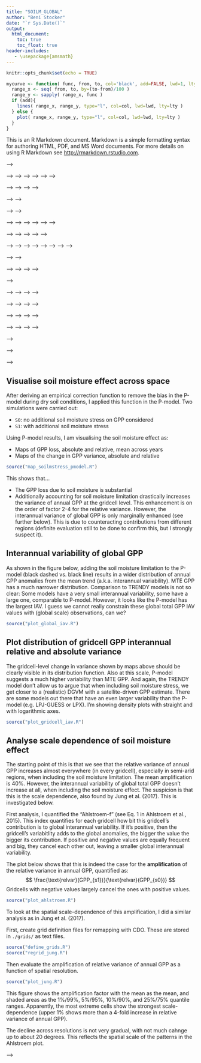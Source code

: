 ```yaml
---
title: "SOILM_GLOBAL"
author: "Beni Stocker"
date: "`r Sys.Date()`"
output:
  html_document:
    toc: true
    toc_float: true
header-includes:
   - \usepackage{amsmath}
---
```


```r
knitr::opts_chunk$set(echo = TRUE)
```

```r
mycurve <- function( func, from, to, col='black', add=FALSE, lwd=1, lty=1 ){
  range_x <- seq( from, to, by=(to-from)/100 )
  range_y <- sapply( range_x, func )
  if (add){
    lines( range_x, range_y, type="l", col=col, lwd=lwd, lty=lty )
  } else {
    plot( range_x, range_y, type="l", col=col, lwd=lwd, lty=lty )
  }
}

```

This is an R Markdown document. Markdown is a simple formatting syntax for authoring HTML, PDF, and MS Word documents. For more details on using R Markdown see <http://rmarkdown.rstudio.com>.

<!-- ## Aggregate site data -->

<!-- Collect and aggregate FLUXNET 2015 site scale data to single data frame, using all sites. Aggregation is done for daily data using P-model output and observational data, and for 8-day periods using MTE and MODIS data, combined with observational data (mean over 8-day period) -->
<!-- ```{r aggregate_all, warning=FALSE, eval=FALSE} -->
<!-- source("aggregate_all_fluxnet2015.R") -->
<!-- ``` -->

<!-- ### Indication of a bias under dry conditions -->
<!-- The following boxplots give an indication that GPP model biases are related to drought conditions: Under dry conditions (daily AET/PET<0.95), the models exhibit a higher bias (ratio of modelled over observed GPP). The P-model is unbiased under moist conditions. For both MTE and MODIS GPP the low bias under moist conditions is partially compensated by a high bias (or apparently small bias) under dry conditions. Furthermore, the P-model bias exhibits a relationship to AET/PET: the drier the higher bias. The same is true for MTE and MODIS GPP, although the pattern is not as clear. -->
<!-- ```{r plot_all, fig.width=5, fig.height=4, eval=TRUE} -->
<!-- source("plot_agg_all_fluxnet2015.R") -->
<!-- ``` -->

<!-- Aggregate data as before but now only for a subset of sites where the NN-FLUXNET2015 method performed well. This data includes the NN-predicted values of LUE and fLUE. -->
<!-- ```{r aggregate_nn, warning=FALSE, eval=FALSE} -->
<!-- source("aggregate_nn_fluxnet2015.R") -->
<!-- ``` -->

<!-- ## Fit soil moisture stress function -->
<!-- Derive the soil moisture stress function by fitting a quadratic function to fLUE data derived by (NN FLUXNET2015). The maximum LUE decline at low soil moisture is a function of mean AET/PET (see Fig. 9 in Stocker et al. XXX). Two approaches are shown here. These yield very similar results. -->

<!-- ### Two-step method, fitting fLUE -->
<!-- This approach is based on a linear relationship between the maximum LUE reduction (mean fLUE values in lowest soil moisture bin fLUE$_0$) and mean annual AET/PET. -->
<!-- ```{r linearfit} -->
<!-- load( "data/nice_nn_agg_lue_obs_evi.Rdata" )       # loads 'nice_agg' -->
<!-- ddf <- nice_agg -->
<!-- rm("nice_agg")  # rename to be a bit more concise -->

<!-- ## Use only sites where NN method worked (i.e. that had clear and identifiable soil moisture limitation) -->
<!-- successcodes <- read.csv( paste( myhome, "sofun/utils_sofun/analysis_sofun/fluxnet2015/successcodes.csv", sep="" ), as.is = TRUE ) -->
<!-- do.sites <- dplyr::filter( successcodes, successcode==1 | successcode==2 )$mysitename -->
<!-- ddf <- ddf %>% filter( mysitename %in% do.sites ) -->

<!-- ## Merge mean annual alpha (AET/PET) values into this dataframe -->
<!-- load( "../sofun/utils_sofun/analysis_sofun/fluxnet2015/data/alpha_fluxnet2015.Rdata" )  # loads 'df_alpha' -->
<!-- ddf <- ddf %>% left_join( rename( df_alpha, meanalpha=alpha ), by="mysitename" ) -->
<!-- source("get_linearfit.R") -->
<!-- source("plot_linearfit.R") -->

<!-- # usesites <- read.csv("use_biaseval.csv") %>% mutate( use_biaseval=ifelse(is.na(use_biaseval), FALSE, TRUE ) ) -->
<!-- linearfit  <- get_linearfit( filter( ddf, ratio_obs_mod < 5 ), monthly=FALSE ) -->
<!-- plot_linearfit( linearfit ) -->
<!-- save( linearfit,  file="linearfit.Rdata" ) -->
<!-- ``` -->

<!-- Given fLUE$_0$ as a linear function of mean AET/PET, the soil moisture stress function can be calculated with -->
<!-- ```{r correct_linearfit} -->
<!-- calc_flue_est_alpha <- function( x, alpha, apar, bpar, cpar, dpar ){ -->
<!--   flue0 <- apar + bpar * alpha -->
<!--   beta  <- (flue0 - 1.0) / (cpar - dpar)^2 -->
<!--   flue_est <- beta * (x - dpar)^2 + 1 -->
<!--   return( flue_est ) -->
<!-- } -->

<!-- ## add estimated fLUE to ddf -->
<!-- ddf <- ddf %>% mutate( flue_est = calc_flue_est_alpha( soilm_mean, alpha=meanalpha, apar=coef(linearfit$linmod)[1], bpar=coef(linearfit$linmod)[2], cpar=0.125, dpar=0.75 ) ) -->

<!-- ## evaluate bias~soil moisture -->
<!-- nbins <- 5 -->
<!-- binwidth <- 1/nbins -->
<!-- alphabins <- seq( from=0, to=1, by=binwidth ) -->
<!-- soilmbins <- seq( from=0, to=1, by=binwidth ) -->
<!-- ddf <- ddf %>% mutate( inalphabin = cut( as.numeric(alpha), breaks = alphabins ), insoilmbin = cut( as.numeric(soilm_mean), breaks = soilmbins ) )  -->

<!-- bp <- boxplot( log( bias_pmodel ) ~ insoilmbin, data=ddf, col="tomato", las=1, outline = FALSE, na.rm=TRUE, add=FALSE, at=(soilmbins[1:nbins]+1/nbins*0.3), boxwex=0.03, xlim=c(0,1) ) -->
<!-- bp <- boxplot( log( bias_pmodel * flue_est ) ~ insoilmbin, data=ddf, col="royalblue3", las=1, outline = FALSE, na.rm=TRUE, add=TRUE, at=(soilmbins[1:nbins]+1/nbins*0.6), boxwex=0.03, axes=FALSE, xlim=c(0,1) ) -->
<!-- abline( h=0.0, lty=3 ) -->
<!-- ``` -->

<!-- <!-- ### Non-linear least squares, fitting fLUE -->
<!-- This approach allows the linear relationship between mean AET/PET and the maximum LUE reduction to be freely determined from fitting a quadratic function to fLUE data. In addition to fitting the linear function of fLUE$_0$, here also the "tie-points" are fitted. Fitting is done using the `nlsLM` function of the `minpack.lm` package as follows: -->
<!-- ```{r nlsfit, eval=FALSE} -->
<!-- nlsfit <- nlsLM( -->
<!--                 fvar ~ calc_flue_est_alpha( soilm_mean, meanalpha, apar, bpar, cpar, dpar ), -->
<!--                 data=df, -->
<!--                 start=list( apar=0.11, bpar=0.89, cpar=0.125, dpar=0.75 ), -->
<!--                 lower=c( apar=0.001, bpar=0.5, cpar=0.001, dpar=0.3 ), -->
<!--                 upper=c( apar=0.3, bpar=1.5, cpar=0.3, dpar=1.0 ), -->
<!--                 algorithm="port" -->
<!--                 ) -->
<!-- ``` -->
<!-- Get the fit using daily data, estimate flue and plot bias: -->
<!-- ```{r get_nlsfit} -->
<!-- source("get_nlsfit.R") -->
<!-- nlsfit <- get_nlsfit( ddf, target="fvar", monthly=FALSE, bin=FALSE ) -->
<!-- save( nlsfit, file="nlsfit.Rdata" ) -->

<!-- ## add estimated fLUE to ddf -->
<!-- ddf <- ddf %>% mutate( flue_est = stress_quad_1sided_alpha( soilm_mean, meanalpha, coef(nlsfit)[[ "x0" ]], coef(nlsfit)[[ "apar" ]], coef(nlsfit)[[ "bpar" ]] ) ) -->

<!-- bp <- boxplot( log( bias_pmodel ) ~ insoilmbin, data=ddf, col="tomato", las=1, outline = FALSE, na.rm=TRUE, add=FALSE, at=(soilmbins[1:nbins]+1/nbins*0.3), boxwex=0.05, xlim=c(0,1) ) -->
<!-- bp <- boxplot( log( bias_pmodel * flue_est ) ~ insoilmbin, data=ddf, col="springgreen", las=1, outline = FALSE, na.rm=TRUE, add=TRUE, at=(soilmbins[1:nbins]+1/nbins*0.6), boxwex=0.05, axes=FALSE, xlim=c(0,1) ) -->
<!-- abline( h=0.0, lty=3 ) -->
<!-- ``` -->

<!-- ### Non-linear least squares, binned -->
<!-- This is basically the same as above, but here, we bin the data before fitting in order to avoid underrepresentation of data points where fLUE is low (low soil moisture). -->
<!-- Get the fit using daily data, estimate flue and plot bias: -->
<!-- ```{r get_nlsfit_binned} -->
<!-- source("get_nlsfit.R") -->
<!-- nlsfit <- get_nlsfit( ddf, target="fvar", monthly=FALSE, bin=TRUE ) -->
<!-- save( nlsfit, file="nlsfit_binned.Rdata" ) -->

<!-- ## add estimated fLUE to ddf -->
<!-- ddf <- ddf %>% mutate( flue_est = stress_quad_1sided_alpha( soilm_mean, meanalpha, coef(nlsfit)[[ "x0" ]], coef(nlsfit)[[ "apar" ]], coef(nlsfit)[[ "bpar" ]] ) ) -->

<!-- bp <- boxplot( log( bias_pmodel ) ~ insoilmbin, data=ddf, col="tomato", las=1, outline = FALSE, na.rm=TRUE, add=FALSE, at=(soilmbins[1:nbins]+1/nbins*0.3), boxwex=0.05, xlim=c(0,1) ) -->
<!-- bp <- boxplot( log( bias_pmodel * flue_est ) ~ insoilmbin, data=ddf, col="springgreen3", las=1, outline = FALSE, na.rm=TRUE, add=TRUE, at=(soilmbins[1:nbins]+1/nbins*0.7), boxwex=0.05, axes=FALSE, xlim=c(0,1) ) -->
<!-- abline( h=0.0, lty=3 ) -->
<!-- ``` -->

<!-- ### Two-step method, level 2, target: fvar -->
<!-- Level 2 means that instead defining fLUE0 as the median in lowest bin, we define fLUE0 as the y-axis intersect of the fitted function. This works well but doesn't remove the bias fully. -->
<!-- ```{r get_linearfit2_fvar} -->
<!-- source("get_linearfit2.R") -->
<!-- source("plot_linearfit2.R") -->
<!-- source("stress_quad_1sided.R") -->
<!-- x0_fix <- 0.9 -->
<!-- linearfit2 <- get_linearfit2( ddf, target="fvar", monthly=FALSE, bin=FALSE, x0_fix=x0_fix ) -->
<!-- save( linearfit2, file="linearfit2_fvar.Rdata" ) -->

<!-- ## plot fLUE0 vs. mean alpha -->
<!-- plot_linearfit2( linearfit2, df=NULL ) -->

<!-- ## add estimated fLUE to ddf -->
<!-- ddf <- ddf %>% mutate( flue_est = stress_quad_1sided_alpha( soilm_mean, meanalpha, x0_fix, coef(linearfit2$linmod)[["(Intercept)"]], coef(linearfit2$linmod)[["meanalpha"]] ) ) -->

<!-- ## re-define bins for evaluation -->
<!-- nbins <- 2 -->
<!-- binwidth <- 1/nbins -->
<!-- alphabins <- seq( from=0, to=1, by=binwidth ) -->
<!-- soilmbins <- seq( from=0, to=1, by=binwidth ) -->
<!-- ddf <- ddf %>% mutate( inalphabin = cut( as.numeric(alpha), breaks = alphabins ), insoilmbin = cut( as.numeric(soilm_mean), breaks = soilmbins ) )  -->

<!-- ## plot boxplot: bias by soil moisture bin -->
<!-- bp1 <- boxplot( log( bias_pmodel ) ~ insoilmbin, data=ddf, col="tomato", las=1, outline = FALSE, na.rm=TRUE, add=FALSE, at=(soilmbins[1:nbins]+1/nbins*0.3), boxwex=0.05, xlim=c(0,1) ) -->
<!-- bp4 <- boxplot( log( bias_pmodel * flue_est ) ~ insoilmbin, data=ddf, col="springgreen3", las=1, outline = FALSE, na.rm=TRUE, add=TRUE, at=(soilmbins[1:nbins]+1/nbins*0.7), boxwex=0.05, axes=FALSE, xlim=c(0,1) ) -->
<!-- abline( h=0.0, lty=3 ) -->
<!-- ``` -->

<!--  --> -->
<!-- ### Two-step method, level 2, target: ratio_obs_mod -->
<!-- Level 2 means that instead defining fLUE0 as the median in lowest bin, we define fLUE0 as the y-axis intersect of the fitted function. -->
<!-- ```{r get_linearfit2_ratio} -->
<!-- source("get_linearfit2.R") -->
<!-- source("plot_linearfit2.R") -->
<!-- source("stress_quad_1sided.R") -->

<!-- ## Use fixed point (soil moisture) above which stress function is 1 (no stress) -->
<!-- x0_fix <- 0.9 -->
<!-- linearfit2 <- get_linearfit2( ddf, target="ratio_obs_mod", monthly=FALSE, bin=FALSE, x0_fix=x0_fix ) -->
<!-- save( linearfit2, file="linearfit2_ratio.Rdata" ) -->

<!-- ## plot fLUE0 vs. mean alpha -->
<!-- plot_linearfit2( linearfit2, df=NULL ) -->

<!-- ## add estimated fLUE to ddf -->
<!-- ddf <- ddf %>% mutate( flue_est = stress_quad_1sided_alpha( soilm_mean, meanalpha, x0_fix, coef(linearfit2$linmod)[["(Intercept)"]], coef(linearfit2$linmod)[["meanalpha"]] ) ) -->

<!-- ## re-define bins for evaluation -->
<!-- nbins <- 5 -->
<!-- binwidth <- 1/nbins -->
<!-- alphabins <- seq( from=0, to=1, by=binwidth ) -->
<!-- soilmbins <- seq( from=0, to=1, by=binwidth ) -->
<!-- ddf <- ddf %>% mutate( inalphabin = cut( as.numeric(alpha), breaks = alphabins ), insoilmbin = cut( as.numeric(soilm_mean), breaks = soilmbins ) ) -->

<!-- ## plot boxplot: bias by soil moisture bin -->
<!-- bp1 <- boxplot( log( bias_pmodel ) ~ insoilmbin, data=ddf, col="tomato", las=1, outline = FALSE, na.rm=TRUE, add=FALSE, at=(soilmbins[1:nbins]+1/nbins*0.3), boxwex=0.05, xlim=c(0,1) ) -->
<!-- bp4 <- boxplot( log( bias_pmodel * flue_est ) ~ insoilmbin, data=ddf, col="springgreen3", las=1, outline = FALSE, na.rm=TRUE, add=TRUE, at=(soilmbins[1:nbins]+1/nbins*0.7), boxwex=0.05, axes=FALSE, xlim=c(0,1) ) -->
<!-- abline( h=0.0, lty=3 ) -->
<!-- ``` -->

<!-- <!-- ### Two-step method, level 2, target: ratio_obs_mod, means in 8-day bins --> -->
<!-- <!-- Level 2 means that instead defining fLUE0 as the median in lowest bin, we define fLUE0 as the y-axis intersect of the fitted function. --> -->
<!-- <!-- ```{r get_linearfit2_ratio_agg} --> -->
<!-- <!-- source("get_linearfit2.R") --> -->
<!-- <!-- source("plot_linearfit2.R") --> -->
<!-- <!-- source("stress_quad_1sided.R") --> -->

<!-- <!-- ## Use fixed point (soil moisture) above which stress function is 1 (no stress) --> -->
<!-- <!-- x0_fix <- 0.9 --> -->
<!-- <!-- linearfit2 <- get_linearfit2( ddf, target="ratio_obs_mod", monthly=FALSE, bin=FALSE, x0_fix=x0_fix, agg=8 ) --> -->
<!-- <!-- save( linearfit2, file="linearfit2_ratio_agg.Rdata" ) --> -->

<!-- <!-- ## plot fLUE0 vs. mean alpha --> -->
<!-- <!-- plot_linearfit2( linearfit2, target="ratio_obs_mod", df=NULL ) --> -->

<!-- <!-- ## add estimated fLUE to ddf --> -->
<!-- <!-- ddf <- ddf %>% mutate( flue_est = stress_quad_1sided_alpha( soilm_mean, meanalpha, x0_fix, coef(linearfit2$linmod)[["(Intercept)"]], coef(linearfit2$linmod)[["meanalpha"]] ) ) --> -->

<!-- <!-- ## re-define bins for evaluation --> -->
<!-- <!-- nbins <- 5 --> -->
<!-- <!-- binwidth <- 1/nbins --> -->
<!-- <!-- alphabins <- seq( from=0, to=1, by=binwidth ) --> -->
<!-- <!-- soilmbins <- seq( from=0, to=1, by=binwidth ) --> -->
<!-- <!-- ddf <- ddf %>% mutate( inalphabin = cut( as.numeric(alpha), breaks = alphabins ), insoilmbin = cut( as.numeric(soilm_mean), breaks = soilmbins ) ) --> -->

<!-- <!-- ## plot boxplot: bias by soil moisture bin --> -->
<!-- <!-- bp1 <- boxplot( log( bias_pmodel ) ~ insoilmbin, data=ddf, col="tomato", las=1, outline = FALSE, na.rm=TRUE, add=FALSE, at=(soilmbins[1:nbins]+1/nbins*0.3), boxwex=0.05, xlim=c(0,1) ) --> -->
<!-- <!-- bp4 <- boxplot( log( bias_pmodel * flue_est ) ~ insoilmbin, data=ddf, col="springgreen3", las=1, outline = FALSE, na.rm=TRUE, add=TRUE, at=(soilmbins[1:nbins]+1/nbins*0.7), boxwex=0.05, axes=FALSE, xlim=c(0,1) ) --> -->
<!-- <!-- abline( h=0.0, lty=3 ) --> -->
<!-- <!-- ``` --> -->


<!-- <!-- ### Non-linear least squares, fitting ratio - DOESN'T WORK --> -->
<!-- <!-- This approach allows the linear relationship between mean AET/PET and the maximum LUE reduction to be freely determined from fitting a quadratic function to fLUE data. In addition to fitting the linear function of fLUE$_0$, here also the "tie-points" are fitted. --> -->
<!-- <!-- Get the fit using daily data, estimate flue and plot bias: --> -->
<!-- <!-- ```{r get_nlsfit_ratio} --> -->
<!-- <!-- source("get_nlsfit.R") --> -->
<!-- <!-- x0_fix <- 0.9 --> -->
<!-- <!-- nlsfit <- get_nlsfit( ddf, target="ratio_obs_mod", monthly=FALSE, bin=FALSE, x0_fix=x0_fix ) --> -->
<!-- <!-- save( nlsfit, file="nlsfit.Rdata" ) --> -->

<!-- <!-- ## add estimated fLUE to ddf --> -->
<!-- <!-- ddf <- ddf %>% mutate( flue_est = stress_quad_1sided_alpha( soilm_mean, meanalpha, x0_fix, coef(nlsfit)[[ "apar" ]], coef(nlsfit)[[ "bpar" ]] ) ) --> -->

<!-- <!-- bp <- boxplot( log( bias_pmodel ) ~ insoilmbin, data=ddf, col="tomato", las=1, outline = FALSE, na.rm=TRUE, add=FALSE, at=(soilmbins[1:nbins]+1/nbins*0.3), boxwex=0.05, xlim=c(0,1) ) --> -->
<!-- <!-- bp <- boxplot( log( bias_pmodel * flue_est ) ~ insoilmbin, data=ddf, col="springgreen", las=1, outline = FALSE, na.rm=TRUE, add=TRUE, at=(soilmbins[1:nbins]+1/nbins*0.7), boxwex=0.05, axes=FALSE, xlim=c(0,1) ) --> -->
<!-- <!-- abline( h=0.0, lty=3 ) --> -->
<!-- <!-- ``` --> -->


<!-- ### Estimate fLUE -->
<!-- Finally, all dataframes are complemented with estimated fLUE (adds column `flue_est`). -->
<!-- ```{r complement_flue, eval=FALSE} -->
<!-- source("complement_all.R") -->
<!-- load("linearfit2_ratio_agg.Rdata") -->
<!-- complment_all( linearfit2 ) -->
<!-- ``` -->


<!-- ## Reshape data to align by drought events -->
<!-- This is used for plotting the data -->
<!-- ```{r reshape} -->
<!-- source("execute_reshape_align_nn_fluxnet2015.R") -->
<!-- ``` -->


<!-- ## Plot data to analyse bias, related to drought effect on LUE -->
<!-- ```{r plot_agg} -->
<!-- source("plot_agg_nn_fluxnet2015.R") -->
<!-- ``` -->

<!-- <!-- --> -->

<!-- <!-- 1. Define relationship between fLUE_0 and annual mean AET/PET --> -->
<!-- <!-- ```{r flue_0} --> -->
<!-- <!-- source("get_function_fvar_vs_soilm.R") --> -->
<!-- <!-- ``` --> -->

<!-- <!-- 2. Define correction function (function of soil moisture) for each site --> -->
<!-- <!-- ```{r correctionfunction, eval=FALSE} --> -->
<!-- <!-- source("xxx.R") --> -->
<!-- <!-- ``` --> -->

<!-- <!-- 3. Apply function to estimate fLUE --> -->
<!-- <!-- ```{r, eval=FALSE} --> -->
<!-- <!-- source("xxx.R") --> -->
<!-- <!-- ``` --> -->

<!-- <!-- 4. Calculate corrected GPP --> -->
<!-- <!-- ```{r, eval=FALSE} --> -->
<!-- <!-- source("xxx.R") --> -->
<!-- <!-- ``` --> -->

<!-- <!-- ## Align data by drought events (dbt whether necessary -> check ratio vs. fLUE plot) --> -->

<!-- <!-- ## Plot bias versus dryness --> -->

<!-- <!-- ## in R, get IAV (distribution across gridcells) of P-model before and after soil moisture correction, MODIS GPP, MTE GPP, TRENDY models --> -->

<!-- ### Process GPP datasets outputs -->

<!-- 1. Subset years 1982-2015 for TRENDY outputs -->
<!-- Using CDO: -->
<!-- ```{sh, eval=FALSE} -->
<!-- cdo selyear,1982/2015 CABLE-POP_S2_gpp.nc CABLE-POP_S2_gpp_sub.nc -->
<!-- cdo selyear,1982/2015 CLASS-CTEM_S2_gpp.nc CLASS-CTEM_S2_gpp_sub.nc -->
<!-- cdo selyear,1982/2015 CLM4.5_S2_gpp.nc CLM4.5_S2_gpp_sub.nc -->
<!-- cdo selyear,1982/2015 ISAM_S2_gpp.nc ISAM_S2_gpp_sub.nc -->
<!-- cdo selyear,1982/2015 JSBACH_S2_gpp.nc JSBACH_S2_gpp_sub.nc -->
<!-- cdo selyear,1982/2015 LPJ-GUESS_S2_gpp_fEst_sub.nc LPJ-GUESS_S2_gpp_fEst.nc -->
<!-- cdo selyear,1982/2015 VEGAS_S2_gpp_sub.nc VEGAS_S2_gpp.nc -->
<!-- cdo selyear,1982/2015 VISIT_S2_gpp.nc VISIT_S2_gpp_sub.nc -->
<!-- ``` -->

<!-- Using R for problematic files: -->
<!-- ```{r, eval=FALSE} -->
<!-- source("selyears_dlem.R") -->
<!-- source("selyears_jules.R") -->
<!-- source("selyears_lpx.R") -->
<!-- source("selyears_orchidee.R") -->
<!-- source("selyears_sdgvm.R") -->
<!-- ``` -->

<!-- Using Ferret for JULES. In Ferret: -->
<!-- ``` -->
<!-- go selyears_jules.jnl -->
<!-- ``` -->

<!-- In Bash: -->
<!-- ```{sh, eval=FALSE} -->
<!-- cdo chname,GPP_SUB,gpp CRU-NCEP_1p1.update.vn4.6.S2.Annual.gpp_sub.nc tmp.nc -->
<!-- mv tmp.nc CRU-NCEP_1p1.update.vn4.6.S2.Annual.gpp_sub.nc -->

<!-- cdo chname,gpp.monthly,gpp /Users/benjaminstocker/data/trendy/v5/LPJ-GUESS/S2/LPJ-GUESS_S2_gpp_fEst_sub.nc tmp.nc -->
<!-- mv tmp.nc /Users/benjaminstocker/data/trendy/v5/LPJ-GUESS/S2/LPJ-GUESS_S2_gpp_fEst_sub.nc -->
<!-- ``` -->

<!-- 2. Converting to annual totals. This is a bit complicated here because model output is given in units per seconds and months have variable number of seconds. This reduces time series of TRENDY outputs to 1982-2011, to be used for detrending and IAV calculation in the next step. -->
<!-- ```{r getann, eval=FALSE} -->
<!-- source("get_ann_trendy.R") -->
<!-- source("get_ann_mte.R") -->
<!-- source("get_ann_bess.R") -->
<!-- ``` -->

<!-- 3. Detrend, and calculate variance and relative variance. This is a bit complicated here because some TRENDY output is given as totals per gridcell, while most are (correctly) given in per square metre. -->
<!-- ```{r getiav, eval=FALSE} -->
<!-- source("get_iav_trendy.R") -->
<!-- source("get_iav_mte.R") -->
<!-- source("get_iav_bess.R") -->
<!-- source("get_iav_pmodel.R") -->
<!-- ``` -->

## Visualise soil moisture effect across space
After deriving an empirical correction function to remove the bias in the P-model during dry soil conditions, I applied this function in the P-model. Two simulations were carried out:

- `S0`: no additional soil moisture stress on GPP considered
- `S1`: with additional soil moisture stress

Using P-model results, I am visualising the soil moisture effect as:

- Maps of GPP loss, absolute and relative, mean across years
- Maps of the change in GPP variance, absolute and relative

```r
source("map_soilmstress_pmodel.R")
```

This shows that...

- The GPP loss due to soil moisture is substantial
- Additionally accounting for soil moisture limitation drastically increases the variance of annual GPP at the gridcell level. This enhancement is on the order of factor 2-4 for the relative variance. However, the interannual variance of global GPP is only marginally enhanced (see further below). This is due to counteracting contributions from different regions (definite evaluation still to be done to confirm this, but I strongly suspect it).

## Interannual variability of global GPP
As shown in the figure below, adding the soil moisture limitation to the P-model (black dashed vs. black line) results in a wider distribution of annual GPP anomalies from the mean trend (a.k.a. interannual variability). MTE GPP has a much narrower distribution. Comparison to TRENDY models is not so clear: Some models have a very small interannual variability, some have a large one, comparable to P-model. However, it looks like the P-model has the largest IAV. I guess we cannot really constrain these global total GPP IAV values with (global scale) observations, can we?

```r
source("plot_global_iav.R")
```

## Plot distribution of gridcell GPP interannual relative and absolute variance
The gridcell-level change in variance shown by maps above should be clearly visible in its distribution function. Also at this scale, P-model suggests a much higher variability than MTE GPP. And again, the TRENDY model don't allow us to argue that when including soil moisture stress, we get closer to a (realistic) DGVM with a satellite-driven GPP estimate. There are some models out there that have an even larger variability than the P-model (e.g. LPJ-GUESS or LPX). I'm showing density plots with straight and with logarithmic axes.
```r
source("plot_gridcell_iav.R")
```

## Analyse scale dependence of soil moisture effect
The starting point of this is that we see that the relative variance of annual GPP increases almost everywhere (in every gridcell), especially in semi-arid regions, when including the soil moisture limitation. The mean amplification is 40%. However, the interannual variability of global total GPP doesn't increase at all, when including the soil moisture effect. The suspicion is that this is the scale dependence, also found by Jung et al. (2017). This is investigated below.

First analysis, I quantified the "Ahlstroem-f" (see Eq. 1 in Ahlstroem et al., 2015). This index quantifies for each gridcell how bit this gridcell's contribution is to global interannual variability. If it's positive, then the gridcell's variabitlity adds to the global anomalies, the bigger the value the bigger its contribution. If positive and negative values are equally frequent and big, they cancel each other out, leaving a smaller global interannual variability.

The plot below shows that this is indeed the case for the **amplification** of the relative variance in annual GPP, quantified as:
$$
\frac{\text{relvar}(GPP_{s1})}{\text{relvar}(GPP_{s0})}
$$
Gridcells with negative values largely cancel the ones with positive values.
```r
source("plot_ahlstroem.R")
```

To look at the spatial scale-dependence of this amplification, I did a similar analysis as in Jung et al. (2017).

First, create grid definition files for remapping with CDO. These are stored in `./grids/` as text files.
```r
source("define_grids.R")
source("regrid_jung.R")
```

Then evaluate the amplification of relative variance of annual GPP as a function of spatial resolution.
```r
source("plot_jung.R")
```

This figure shows the amplification factor with the mean as the mean, and shaded areas as the 1%/99%, 5%/95%, 10%/90%, and 25%/75% quantile ranges. Apparently, the most extreme cells show the strongest scale-dependence (upper 1% shows more than a 4-fold increase in relative variance of annual GPP).

The decline across resolutions is not very gradual, with not much cahnge up to about 20 degrees. This reflects the spatial scale of the patterns in the Ahlstroem plot.


<!-- ## Plot -->

<!-- ## in R/cdo: plot average relative IAV increase due to soil moisture effect as a function of spatial scale (as in Jung) -->

<!-- ## in R Ahlstroem plot -->

<!-- Note that the `echo = FALSE` parameter was added to the code chunk to prevent printing of the R code that generated the plot. --> -->
